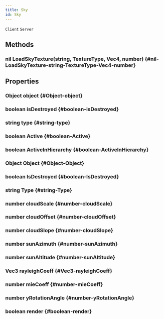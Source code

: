 ```yaml
---
title: Sky
id: Sky
---
```

`Client`
`Server`

## Methods

### nil LoadSkyTexture(string, TextureType, Vec4, number) {#nil-LoadSkyTexture-string-TextureType-Vec4-number}

## Properties

### Object object {#Object-object}

### boolean isDestroyed {#boolean-isDestroyed}

### string type {#string-type}

### boolean Active {#boolean-Active}

### boolean ActiveInHierarchy {#boolean-ActiveInHierarchy}

### Object Object {#Object-Object}

### boolean IsDestroyed {#boolean-IsDestroyed}

### string Type {#string-Type}

### number cloudScale {#number-cloudScale}

### number cloudOffset {#number-cloudOffset}

### number cloudSlope {#number-cloudSlope}

### number sunAzimuth {#number-sunAzimuth}

### number sunAltitude {#number-sunAltitude}

### Vec3 rayleighCoeff {#Vec3-rayleighCoeff}

### number mieCoeff {#number-mieCoeff}

### number yRotationAngle {#number-yRotationAngle}

### boolean render {#boolean-render}


